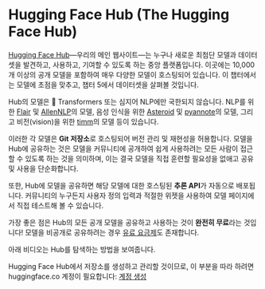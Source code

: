 # Hugging Face Hub (The Hugging Face Hub)


[Hugging Face Hub](https://huggingface.co/)—우리의 메인 웹사이트—는 누구나 새로운 최첨단 모델과 데이터셋을 발견하고, 사용하고, 기여할 수 있도록 하는 중앙 플랫폼입니다. 이곳에는 10,000개 이상의 공개 모델을 포함하여 매우 다양한 모델이 호스팅되어 있습니다. 이 챕터에서는 모델에 초점을 맞추고, 챕터 5에서 데이터셋을 살펴볼 것입니다.

Hub의 모델은 🤗 Transformers 또는 심지어 NLP에만 국한되지 않습니다. NLP를 위한 [Flair](https://github.com/flairNLP/flair) 및 [AllenNLP](https://github.com/allenai/allennlp)의 모델, 음성 인식을 위한 [Asteroid](https://github.com/asteroid-team/asteroid) 및 [pyannote](https://github.com/pyannote/pyannote-audio)의 모델, 그리고 비전(vision)을 위한 [timm](https://github.com/rwightman/pytorch-image-models)의 모델 등이 있습니다.

이러한 각 모델은 **Git 저장소**로 호스팅되어 버전 관리 및 재현성을 허용합니다. 모델을 Hub에 공유하는 것은 모델을 커뮤니티에 공개하여 쉽게 사용하려는 모든 사람이 접근할 수 있도록 하는 것을 의미하며, 이는 결국 모델을 직접 훈련할 필요성을 없애고 공유 및 사용을 단순화합니다.

또한, Hub에 모델을 공유하면 해당 모델에 대한 호스팅된 **추론 API**가 자동으로 배포됩니다. 커뮤니티의 누구든지 사용자 정의 입력과 적절한 위젯을 사용하여 모델 페이지에서 직접 테스트해 볼 수 있습니다.

가장 좋은 점은 Hub의 모든 공개 모델을 공유하고 사용하는 것이 **완전히 무료**라는 것입니다! 모델을 비공개로 공유하려는 경우 [유료 요금제](https://huggingface.co/pricing)도 존재합니다.

아래 비디오는 Hub를 탐색하는 방법을 보여줍니다.

<Youtube id="XvSGPZFEjDY"/>

Hugging Face Hub에서 저장소를 생성하고 관리할 것이므로, 이 부분을 따라 하려면 huggingface.co 계정이 필요합니다: [계정 생성](https://huggingface.co/join)

<EditOnGithub source="https://github.com/huggingface/course/blob/main/chapters/en/chapter4/1.mdx" />
